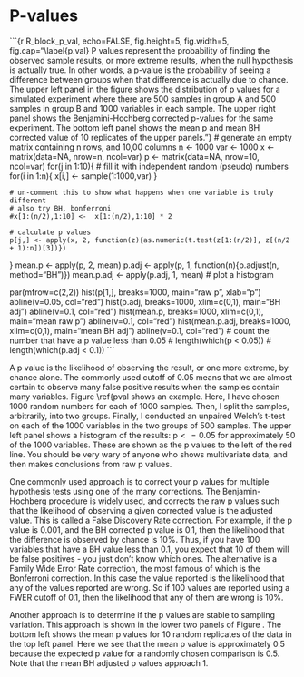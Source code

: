 # P-values


```{r R_block_p_val, echo=FALSE, fig.height=5, fig.width=5, fig.cap="\\label{p.val} P values represent the probability of finding the observed sample results, or more extreme results, when the null hypothesis is actually true. In other words, a p-value is the probability of seeing a difference between groups when that difference is actually due to chance. The upper left panel in the figure shows the distribution of p values for a simulated experiment where there are 500 samples in group A and 500 samples in group B and 1000 variables in each sample. The upper right panel shows the Benjamini-Hochberg corrected p-values for the same experiment. The bottom left panel shows the mean p and mean BH corrected value of 10 replicates of the upper panels. "}
# generate an empty matrix containing n rows, and 10,00 columns
n <- 1000
var <- 1000
x <- matrix(data=NA, nrow=n, ncol=var)
p <- matrix(data=NA, nrow=10, ncol=var)
for(j in 1:10){
	# fill it with independent random (pseudo) numbers
	for(i in 1:n){ x[i,] <- sample(1:1000,var) }

	# un-comment this to show what happens when one variable is truly different
	# also try BH, bonferroni
	#x[1:(n/2),1:10] <-  x[1:(n/2),1:10] * 2

	# calculate p values
	p[j,] <- apply(x, 2, function(z){as.numeric(t.test(z[1:(n/2)], z[(n/2 + 1):n])[3])})
}
mean.p <- apply(p, 2, mean)
p.adj <- apply(p, 1, function(n){p.adjust(n, method="BH")})
mean.p.adj <- apply(p.adj, 1, mean)
# plot a histogram


par(mfrow=c(2,2))
 hist(p[1,], breaks=1000, main="raw p", xlab="p")
 abline(v=0.05, col="red")
 hist(p.adj, breaks=1000, xlim=c(0,1), main="BH adj")
 abline(v=0.1, col="red")
 hist(mean.p, breaks=1000, xlim=c(0,1), main="mean raw p")
 abline(v=0.1, col="red")
hist(mean.p.adj, breaks=1000, xlim=c(0,1), main="mean BH adj")
  abline(v=0.1, col="red")
# count the number that have a p value less than 0.05
# length(which(p < 0.05))
# length(which(p.adj < 0.1))
```


A p value is the likelihood of observing the result, or one more extreme, by chance alone. The commonly used cutoff of 0.05 means that we are almost certain to observe many false positive results when the samples contain many variables. Figure \ref{pval shows an example. Here, I have chosen 1000 random numbers for each of 1000 samples. Then, I split the samples, arbitrarily, into two groups. Finally, I conducted an unpaired Welch's t-test on each of the 1000 variables in the two groups of 500 samples. The upper left panel shows a histogram of the results: p$<= 0.05$ for approximately 50 of the 1000 variables. These are shown as the p values to the left of the red line. You should be very wary of anyone who shows multivariate data, and then makes conclusions from raw p values.

One commonly used approach is to correct your p values for multiple hypothesis tests using one of the many corrections. The Benjamin-Hochberg procedure is widely used, and corrects the raw p values such that the likelihood of observing a given corrected value is the adjusted value. This is called a False Discovery Rate correction. For example, if the p value is 0.001, and the BH corrected p value is 0.1, then the likelihood that the difference is observed by chance is 10\%. Thus, if you have 100 variables that have a BH value less than 0.1, you expect that 10 of them will be false positives - you just don't know which ones. The alternative is a Family Wide Error Rate correction, the most famous of which is the Bonferroni correction. In this case the value reported is the likelihood that any of the values reported are wrong. So if 100 values are reported using a FWER cutoff of 0.1, then the likelihood that any of them are wrong is 10\%.

Another approach is to determine if the p values are stable to sampling variation. This approach is shown in the lower two panels of Figure \ref{pval}. The bottom left shows the mean p values for 10 random replicates of the data in the top left panel. Here we see that the mean p value is approximately 0.5 because the expected p value for a randomly chosen comparison is 0.5. Note that the mean BH adjusted p values approach 1.

